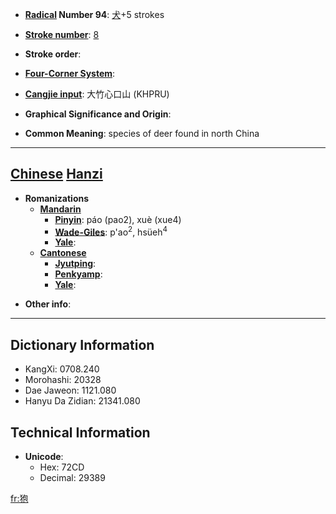 * '''[[Wiktionary:Chinese radical index| Radical]] Number 94''': [[Wiktionary:Chinese radical index 犬|犬]]+5 strokes

* '''[[Wiktionary:Chinese total strokes index|Stroke number]]''': [[Wiktionary:Chinese total strokes index 8|8]]

* '''Stroke order''': 

* '''[[Wiktionary:Chinese four corner index|Four-Corner System]]''': 

* '''[[Wiktionary:Chinese Cangjie index|Cangjie input]]''': 大竹心口山 (KHPRU)

* '''Graphical Significance and Origin''': 

* '''Common Meaning''': species of deer found in north China

----

== [[Chinese]] [[Hanzi]] ==

* '''Romanizations'''
** '''[[Mandarin]]'''
*** '''[[Pinyin]]''': páo (pao2), xuè (xue4)
*** '''[[Wade-Giles]]''': p'ao<sup>2</sup>, hsüeh<sup>4</sup>
*** '''[[Yale]]''': 
** '''[[Cantonese]]'''
*** '''[[Jyutping]]''':
*** '''[[Penkyamp]]''': 
*** '''[[Yale]]''': 

* '''Other info''': 

----

== Dictionary Information ==

* KangXi: 0708.240
* Morohashi: 20328
* Dae Jaweon: 1121.080
* Hanyu Da Zidian: 21341.080

== Technical Information ==

* '''Unicode''':
** Hex: 72CD
** Decimal: 29389

[[fr:狍]]